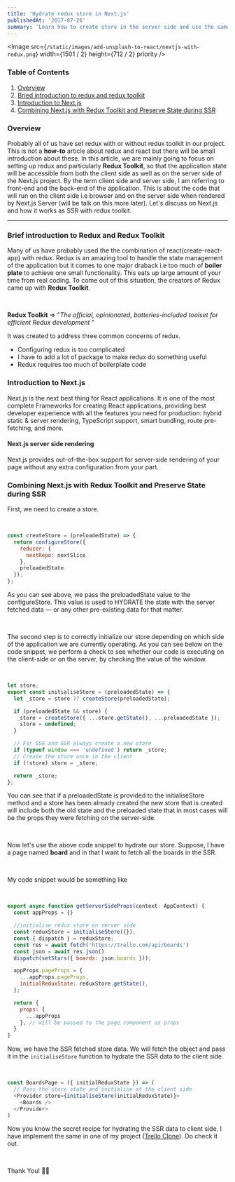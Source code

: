 ```yaml
---
title: 'Hydrate redux store in Next.js'
publishedAt: '2017-07-26'
summary: 'Learn how to create store in the server side and use the same store on the client'
---
```


<Image
  src={`/static/images/add-unsplash-to-react/nextjs-with-redux.png`}
  width={1501 / 2}
  height={712 / 2}
  priority
/>

### Table of Contents

1. [Overview](/blogs/hydrate-redux-state-in-nextjs#overview)
2. [Bried introduction to redux and redux toolkit](/blogs/hydrate-redux-state-in-nextjs#brief-introduction-to-redux-and-redux-toolkit)
3. [Introduction to Next.js](/blogs/hydrate-redux-state-in-nextjs#introduction-to-nextjs)
4. [Combining Next.js with Redux Toolkit and Preserve State during SSR](/blogs/hydrate-redux-state-in-nextjs#combining-nextjs-with-redux-toolkit-and-preserve-state-during-ssr)

### Overview

Probably all of us have set redux with or without redux toolkit in our project. This is not a **how-to** article
about redux and react but there will be small introduction about these. In this article, we are mainly going to focus
on setting up redux and particularly **Redux Toolkit**, so that the application state will be accessible from both the
client side as well as on the server side of the Next.js project. By the term client side and server side, I am referring to
front-end and the back-end of the application. This is about the code that will run on the client side i.e browser and on the server
side when rendered by Next.js Server (will be talk on this more later). Let's discuss on Next.js and how it works as SSR with redux toolkit.

---

### Brief introduction to Redux and Redux Toolkit

Many of us have probably used the the combination of react(create-react-app) with redux. Redux is an amazing tool to
handle the state management of the application but it comes to one major draback i.e too much of **boiler plate** to achieve
one small functionality. This eats up large amount of your time from real coding. To come out of this situation, the creators
of Redux came up with **Redux Toolkit**.

<br />

**Redux Toolkit** => "_The official, opinionated, batteries-included toolset for efficient Redux development_ "

It was created to address three common concerns of redux.

- Configuring redux is too complicated
- I have to add a lot of package to make redux do something useful
- Redux requires too much of boilerplate code

### Introduction to Next.js

Next.js is the next best thing for React applications. It is one of the most complete Frameworks
for creating React applications, providing best developer experience with all the features you need
for production: hybrid static & server rendering, TypeScript support, smart bundling, route pre-fetching,
and more.

#### Next.js server side rendering

Next.js provides out-of-the-box support for server-side rendering of your page without any extra configuration
from your part.

### Combining Next.js with Redux Toolkit and Preserve State during SSR

First, we need to create a store.

<br />

```js:store.js
const createStore = (preloadedState) => {
  return configureStore({
    reducer: {
      nextRepo: nextSlice
    },
    preloadedState
  });
};
```

As you can see above, we pass the preloadedState value to the configureStore. This value is used
to HYDRATE the state with the server fetched data — or any other pre-existing data for that matter.

<br />

The second step is to correctly initialize our store depending on which side of the application
we are currently operating. As you can see below on the code snippet, we perform a check to see
whether our code is executing on the client-side or on the server, by checking the value of the window.

<br />

```js:initialize-store.js
let store;
export const initialiseStore = (preloadedState) => {
  let _store = store ?? createStore(preloadedState);

  if (preloadedState && store) {
   _store = createStore({ ...store.getState(), ...preloadedState });
    store = undefined;
  }

  // For SSG and SSR always create a new store
  if (typeof window === 'undefined') return _store;
  // Create the store once in the client
  if (!store) store = _store;

  return _store;
};
```

You can see that if a preloadedState is provided to the initialiseStore method and a store has been
already created the new store that is created will include both the old state and the preloaded state
that in most cases will be the props they were fetching on the server-side.

<br />

Now let's use the above code snippet to hydrate our store. Suppose, I have a page named **board** and
in that I want to fetch all the boards in the SSR.

<br />

My code snippet would be something like

<br />

```js:boards.js
export async function getServerSideProps(context: AppContext) {
  const appProps = {}

  //initialise redux store on server side
  const reduxStore = initialiseStore({});
  const { dispatch } = reduxStore;
  const res = await fetch('https://trello.com/api/boards')
  const json = await res.json()
  dispatch(setStars({ boards: json.boards }));

  appProps.pageProps = {
    ...appProps.pageProps,
    initialReduxState: reduxStore.getState(),
  };

  return {
    props: {
      ...appProps
    }, // will be passed to the page component as props
  }
}
```

Now, we have the SSR fetched store data. We will fetch the object and pass it in the `initialiseStore` function to hydrate
the SSR data to the client side.

<br />

```js:boards-page.js
const BoardsPage = ({ initialReduxState }) => (
  // Pass the store state and initialise at the client side
  <Provider store={initialiseStore(initialReduxState)}>
    <Boards />
  </Provider>
)
```

Now you know the secret recipe for hydrating the SSR data to client side.
I have implement the same in one of my project ([Trello Clone](https://github.com/knowankit/trello-clone)).
Do check it out.

<br />

Thank You! 👋🏻
